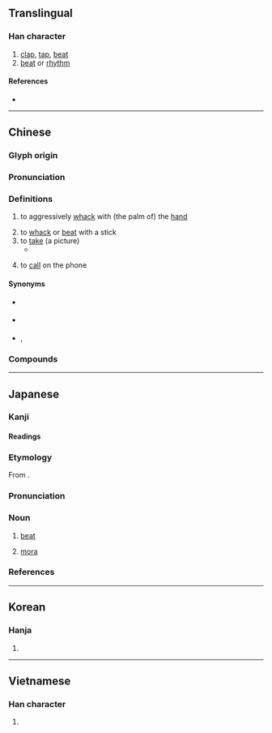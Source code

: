 {{character info/new}}
==Translingual==

===Han character===
{{Han char|rn=64|rad=手|as=05|sn=8|four=56000|canj=QHA|ids=⿰扌白}}

# [[clap]], [[tap]], [[beat]]
# [[beat]] or [[rhythm]]

====References====
* {{Han ref|kx=0425.070|dkj=11952|dj=0773.120|hdz=31854.030|uh=62CD|ud=25293|bh=A9E7|bd=43495}}

----

==Chinese==
{{zh-forms}}

===Glyph origin===
{{Han etym}}

===Pronunciation===
{{zh-pron
|m=pāi
|c=paak3
|mn=qz:phiak/tw,xm,zz:phek/phah
|mn_note=phiak/phek - literary; phah - vernacular
|mn-t=pah4
|mc=y
|oc=y
|ma=zh-pāi.ogg
|cat=v,n
}}

===Definitions===
{{zh-hanzi}}

# to aggressively [[whack]] with (the palm of) the [[hand]]
#: {{zh-x|拍 尻川|to spank someone's bottom|MN}}
# to [[whack]] or [[beat]] with a stick
# to [[take]] (a picture)
#* {{zh-x|他 拍 的 照片 全部 都 是 過曝{bào} 的。|The pictures he '''took''' are all overexposed.}}
# {{lb|zh|Min}} to [[call]] on the phone
#: {{zh-x|拍 電話|to call someone on the phone|MN}}
#: {{zh-x|拍 手機|to call someone's cellphone|MN}}

====Synonyms====
* {{sense|to whack}} {{zh-l|打}}
* {{sense|to take a picture}} {{qualifier|Cantonese}} {{zh-l|影}}
* {{sense|to call on the phone}} {{qualifier|Min Nan}} {{zh-l|扣}}, {{qualifier|Mandarin|Cantonese}} {{zh-l|打}}

===Compounds===
{{zh-der|拍板|拍馬屁|拍賣|拍攝|拍手|拍照|單拍子|三言二拍|大拍賣|促拍|偷拍|最佳拍檔|慢半拍|一拍即合|急拍|實拍拍|大拍頭|合拍|拍打|打拍|拍掌|捶床拍枕|拍老腔兒|椎拍輐斷|拍馬|拍案而起|歇拍|拍手叫好|拍戶|拍鬼臉|拍案叫妙|拍馬挺鎗|拍手打腳|拍桌驚嘆|球拍|拍泛|拍惜|拍案驚奇|拍膝嗟歎|拍電影|拍鼓|拍子|拍腿|拍手稱快|拍序|拍浮|拍桌|拍節機|拍案稱奇|打拍子|拍案怒罵|拍案|拍胸脯|溜鬚拍馬|穩拍拍|狼牙拍|撫拍|拍發|法拍屋|拍門|拍索|揮拍|畢拍|拍張|拍戲|拍紙簿|拍手拍腳|拍塞|拍子記號|氣拍|拍檔|拍花的|捶檯拍凳|拍拖|拍外景|打拍浮|拍案叫絕|收拍|拍腦袋|拍音|拍片|拍拍|蒼蠅拍子|鐵拍板|粉拍|開拍|籌拍|節拍|肩須拍|節拍計|驚濤拍岸|翻拍|號天拍地|重拍|豚拍|複拍子}}

{{zh-cat|Photography|Beginning}}

----

==Japanese==

===Kanji===
{{ja-kanji|grade=c|rs=手05}}

====Readings====
{{ja-readings|goon=[[ひゃく]] (hyaku) {{non-joyo-reading}}|kanon=[[はく]] (haku)|kanyoon=[[ひょう]] (hyō)|kun=[[うつ]] (utsu)}}

===Etymology===
{{ja-kanjitab|はく|yomi=o}}
From {{etyl|ltc|ja|sort=はく}} {{m|zh|拍|tr=phæk}}.

===Pronunciation===
{{ja-pron|yomi=kanon|はく|acc=1|acc_ref=DJR,NHK}}

===Noun===
{{ja-noun|はく}}

# {{lb|ja|music|sort=はく}} [[beat]]
# {{lb|ja|phonology|sort=はく}} [[mora]]

===References===
<references/>

----

==Korean==

===Hanja===
{{ko-hanja|hangeul=박|eumhun=|rv=bak|mr=pak|y=pak}}

# {{defn|lang=ko|sort=手05}}

----

==Vietnamese==

===Han character===
{{vi-hantu|[[phếch]], [[phách]], [[vạch]], [[phạch]], [[phệch]]|rs=手05}}

# {{defn|lang=vi|sort=手05}}